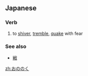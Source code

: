 ==Japanese==

===Verb===
{{ja-verb|h|type=1|rom=ononoku}}

# {{ja-def|戦く}} to [[shiver]], [[tremble]], [[quake]] with fear

===See also===
*[[戦]]

[[zh:おののく]]